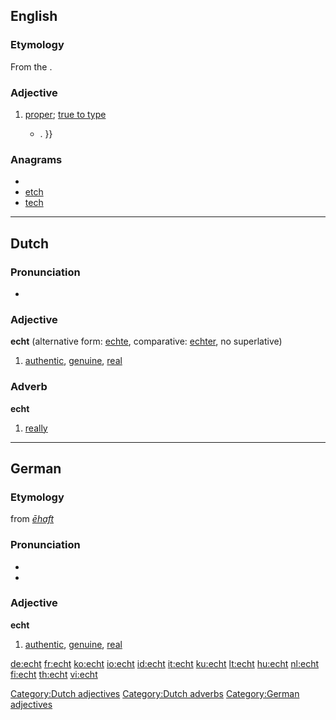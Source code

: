 ==English==

===Etymology===
From the {{etyl|de}} {{term|echt|lang=de}}.

===Adjective===
{{infl|en|adjective}}

# [[proper]]; [[true to type]]
#*{{quote-news|2009|January 18|Ross Douthat|When Buckley Met Reagan|New York Times|url=http://www.nytimes.com/2009/01/18/books/review/Douthat-t.html
|passage=An  '''echt'''  Burkean with a snob’s disdain for the contemporary  Republican Party , Hart hinted at a road not taken{{...|, in which a Buckley-led conservative intelligentsia might have labored to infiltrate and convert the liberal-leaning Eastern Establishment, rather than making common cause with Sunbelt populists, Reagan Democrats and other faintly embarrassing constituencies}}. }}

===Anagrams===
* {{alphagram|ceht}}
* [[etch#English|etch]]
* [[tech#English|tech]]


----

==Dutch==
===Pronunciation===
*{{audio|Nl-echt.ogg|audio}}

===Adjective===
'''echt''' (alternative form: [[echte]], comparative: [[echter]], no superlative)

# [[authentic]], [[genuine]], [[real]]

===Adverb===
'''echt'''

# [[really]]

[[Category:Dutch adjectives]]
[[Category:Dutch adverbs]]

----

==German==
===Etymology===
{{etyl|gml|de}} from {{etyl|goh|de}} ''[[ehaft#Old High German|ēhaft]]''

===Pronunciation===
* {{IPA|/ʔɛçt/|lang=de}}
* {{audio|De-at-echt.ogg|audio (Austria)}}

===Adjective===
'''echt'''

# [[authentic]], [[genuine]], [[real]]

[[Category:German adjectives]]

[[de:echt]]
[[fr:echt]]
[[ko:echt]]
[[io:echt]]
[[id:echt]]
[[it:echt]]
[[ku:echt]]
[[lt:echt]]
[[hu:echt]]
[[nl:echt]]
[[fi:echt]]
[[th:echt]]
[[vi:echt]]